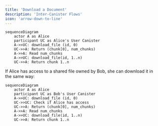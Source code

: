 ```yaml
---
title: 'Download a Document'
description: 'Inter-Canister Flows'
icon: 'arrow-down-to-line'
---
```

```mermaid
sequenceDiagram
    actor A as Alice
    participant UC as Alice's User Canister
    A->>UC: download_file (id, 0)
    UC->>A: Return (chunk[0], num_chunks)
    A->>A: Read num_chunks
    A->>UC: download_file(id, 1..n)
    UC->>A: Return chunk 1..n

```

If Alice has access to a shared file owned by Bob, she can download it in the same way:

```mermaid
sequenceDiagram
    actor A as Alice
    participant UC as Bob's User Canister
    A->>UC: download_file (id, 0)
    UC->>UC: Check if Alice has access
    UC->>A: Return (chunk[0], num_chunks)
    A->>A: Read num_chunks
    A->>UC: download_file(id, 1..n)
    UC->>A: Return chunk 1..n

```